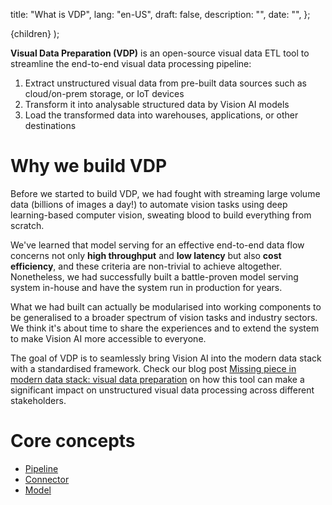   title: "What is VDP",
  lang: "en-US",
  draft: false,
  description: "",
  date: "",
};

  <DocsLayout meta={meta}>{children}</DocsLayout>
);

**Visual Data Preparation (VDP)** is an open-source visual data ETL tool to streamline the end-to-end visual data processing pipeline:

1. Extract unstructured visual data from pre-built data sources such as cloud/on-prem storage, or IoT devices
2. Transform it into analysable structured data by Vision AI models
3. Load the transformed data into warehouses, applications, or other destinations

# Why we build VDP

Before we started to build VDP, we had fought with streaming large volume data (billions of images a day!) to automate vision tasks using deep learning-based computer vision, sweating blood to build everything from scratch.

We've learned that model serving for an effective end-to-end data flow concerns not only **high throughput** and **low latency** but also **cost efficiency**, and these criteria are non-trivial to achieve altogether. Nonetheless, we had successfully built a battle-proven model serving system in-house and have the system run in production for years.

What we had built can actually be modularised into working components to be generalised to a broader spectrum of vision tasks and industry sectors. We think it's about time to share the experiences and to extend the system to make Vision AI more accessible to everyone.

The goal of VDP is to seamlessly bring Vision AI into the modern data stack with a standardised framework. Check our blog post [Missing piece in modern data stack: visual data preparation](https://blog.instill.tech/visual-data-preparation/?utm_source=doc&utm_medium=doc&utm_campaign=doc) on how this tool can make a significant impact on unstructured visual data processing across different stakeholders.

# Core concepts

- [Pipeline](concepts/pipeline)
- [Connector](concepts/connector)
- [Model](concepts/model)
